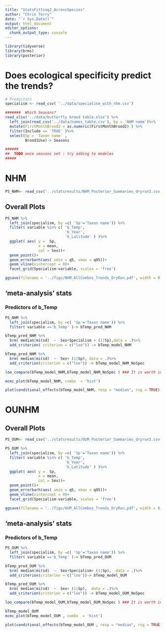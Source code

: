 ```yaml
---
title: "StatsFitting2_AcrossSpecies"
author: "Chris Terry"
date: "`r Sys.Date()`"
output: html_document
editor_options: 
  chunk_output_type: console
---
```


```r
library(tidyverse)
library(brms)
library(posterior)
```

# Does ecological specificity predict the trends?

```r
# Predictors
specialism <- read_csv( '../data/specialism_with_nhm.csv')

#######  Which Seasons?
read_xlsx('../data/butterfly brood table.xlsx') %>%
  left_join(read_csv('../data/names_table.csv'), by = 'NHM name')%>% 
  mutate(FirstMonthBrood2 = as.numeric(FirstMonthBrood2) ) %>%
  filter(Include == 'TRUE' )%>%
  select(Sp = `Taxon name` ,
         Brood1Use)-> Seasons

######
##  TODO once seasons set : try adding to modeles
#####
```

# NHM

```r
PS_NHM<- read_csv('../statsresults/NHM_Posterior_Summaries_dryrun3.csv')
```

## Overall Plots

```r
PS_NHM %>%
  left_join(specialism, by =c( 'Sp'='Taxon name')) %>%
  filter( variable %in% c( 'b_Temp',
                           'b_Year',
                           'b_Latitude' ) )%>%
  ggplot( aes( y =  Sp, 
               x = mean,
               col = Sex))+
  geom_point()+
  geom_errorbarh(aes( xmin = q5, xmax = q95))+
  geom_vline(xintercept = 0)+
  facet_grid(Specialism~variable, scales = 'free')

ggsave(filename = '../figs/NHM_AllCombos_Trends_DryRun.pdf', width = 8, height =8)

```


## 'meta-analysis' stats

### Predictors of b_Temp 

```r
PS_NHM %>%
  left_join(specialism, by =c( 'Sp'='Taxon name')) %>%
  filter( variable =='b_Temp' )-> bTemp_pred_NHM

bTemp_pred_NHM %>%
  brm( median|mi(sd)  ~  Sex+Specialism + (1|Sp),data = .)%>%
  add_criterion( criterion = c("loo")) -> bTemp_model_NHM

bTemp_pred_NHM %>%
  brm( median|mi(sd)  ~  Sex+ (1|Sp), data = .)%>%
  add_criterion(criterion = c("loo")) -> bTemp_model_NHM_NoSpec

loo_compare(bTemp_model_NHM,bTemp_model_NHM_NoSpec ) ### It is worth including specialism

mcmc_plot(bTemp_model_NHM, combo  = 'hist')

plot(conditional_effects(bTemp_model_NHM, resp = "median", rug = TRUE), ask = FALSE)

```

# OUNHM

## Overall Plots

```r
PS_OUM<- read_csv('../statsresults/OUM_Posterior_Summaries_dryrun3.csv')

PS_OUM %>%
  left_join(specialism, by =c( 'Sp'='Taxon name')) %>%
  filter( variable %in% c( 'b_Temp',
                           'b_Year',
                           'b_Latitude' ) )%>%
  ggplot( aes( y =  Sp, 
               x = mean,
               col = Sex))+
  geom_point()+
  geom_errorbarh(aes( xmin = q5, xmax = q95))+
  geom_vline(xintercept = 0)+
  facet_grid(Specialism~variable, scales = 'free')

ggsave(filename = '../figs/OUM_AllCombos_Trends_DryRun.pdf', width = 8, height =8)

```


## 'meta-analysis' stats

### Predictors of b_Temp 


```r
PS_OUM %>%
  left_join(specialism, by =c( 'Sp'='Taxon name')) %>%
  filter( variable =='b_Temp' )-> bTemp_pred_OUM

bTemp_pred_OUM %>%
  brm( median|mi(sd)  ~  Sex+Specialism+ (1|Sp),  data = .)%>%
  add_criterion(criterion = c("loo"))-> bTemp_model_OUM

bTemp_pred_OUM %>%
  brm( median|mi(sd)  ~  Sex+ (1|Sp),  data = .)%>%
  add_criterion(criterion = c("loo")) -> bTemp_model_OUM_NoSpec

loo_compare(bTemp_model_OUM,bTemp_model_OUM_NoSpec ) ### It is worth including specialism

bTemp_model_OUM
mcmc_plot(bTemp_model_OUM , combo  = 'hist')

plot(conditional_effects(bTemp_model_OUM , resp = "median", rug = TRUE), ask = FALSE)

```





